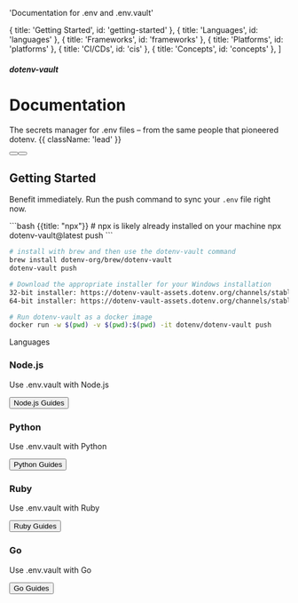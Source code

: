 


  'Documentation for .env and .env.vault'

  { title: 'Getting Started', id: 'getting-started' },
  { title: 'Languages', id: 'languages' },
  { title: 'Frameworks', id: 'frameworks' },
  { title: 'Platforms', id: 'platforms' },
  { title: 'CI/CDs', id: 'cis' },
  { title: 'Concepts', id: 'concepts' },
]

<HeroPattern />

##### dotenv-vault
# Documentation

The secrets manager for .env files – from the same people that pioneered dotenv. {{ className: 'lead' }}

<div className="not-prose mb-16 mt-6 flex gap-3">
  <Button href="/docs/quickstart" arrow="right" children="Quickstart" />
  <Button href="https://www.youtube.com/watch?v=z-lBjxfhWeY" variant="outline" children="Watch 1 minute video" />
</div>

## Getting Started

Benefit immediately. Run the push command to sync your `.env` file right now.

<CodeGroup>
```bash {{title: "npx"}}
# npx is likely already installed on your machine
npx dotenv-vault@latest push
```

```bash {{title: "Homebrew"}}
# install with brew and then use the dotenv-vault command
brew install dotenv-org/brew/dotenv-vault
dotenv-vault push
```

```bash {{title: "Windows"}}
# Download the appropriate installer for your Windows installation
32-bit installer: https://dotenv-vault-assets.dotenv.org/channels/stable/dotenv-vault-x86.exe
64-bit installer: https://dotenv-vault-assets.dotenv.org/channels/stable/dotenv-vault-x64.exe
```

```bash {{title: "Docker"}}
# Run dotenv-vault as a docker image
docker run -w $(pwd) -v $(pwd):$(pwd) -it dotenv/dotenv-vault push
```
</CodeGroup>

<div className="my-16 xl:max-w-none">
  <Heading level={2} id="languages">
    Languages
  </Heading>
  <div className="not-prose mt-4 grid grid-cols-1 gap-x-6 gap-y-10 border-t border-zinc-900/5 pt-10 dark:border-white/5 sm:grid-cols-2 xl:max-w-none xl:grid-cols-3">
    <div key="nodejs" className="flex flex-row-reverse gap-6">
      <div className="flex-auto">
        <h3 className="text-sm font-semibold text-zinc-900 dark:text-white">
          Node.js
        </h3>
        <p className="mt-1 text-sm text-zinc-600 dark:text-zinc-400">Use .env.vault with Node.js</p>
        <p className="mt-1"><Button href="/docs/languages/nodejs" variant="text" arrow="right">Node.js Guides</Button></p>
      </div>
      <NodeIcon className="h-9 w-9 text-[#339933]"/>
    </div>
    <div key="python" className="flex flex-row-reverse gap-6">
      <div className="flex-auto">
        <h3 className="text-sm font-semibold text-zinc-900 dark:text-white">
          Python
        </h3>
        <p className="mt-1 text-sm text-zinc-600 dark:text-zinc-400">Use .env.vault with Python</p>
        <p className="mt-1"><Button href="/docs/languages/python" variant="text" arrow="right">Python Guides</Button></p>
      </div>
      <PythonIcon className="h-9 w-9 text-[#3776AB]"/>
    </div>
    <div key="ruby" className="flex flex-row-reverse gap-6">
      <div className="flex-auto">
        <h3 className="text-sm font-semibold text-zinc-900 dark:text-white">
          Ruby
        </h3>
        <p className="mt-1 text-sm text-zinc-600 dark:text-zinc-400">Use .env.vault with Ruby</p>
        <p className="mt-1"><Button href="/docs/languages/ruby" variant="text" arrow="right">Ruby Guides</Button></p>
      </div>
      <RubyIcon className="h-9 w-9 text-[#CC342D]"/>
    </div>
    <div key="go" className="flex flex-row-reverse gap-6">
      <div className="flex-auto">
        <h3 className="text-sm font-semibold text-zinc-900 dark:text-white">
          Go
        </h3>
        <p className="mt-1 text-sm text-zinc-600 dark:text-zinc-400">Use .env.vault with Go</p>
        <p className="mt-1"><Button href="/docs/languages/go" variant="text" arrow="right">Go Guides</Button></p>
      </div>
      <GoIcon className="h-10 w-10 text-[#00ADD8]"/>
    </div>
  </div>
</div>

<Frameworks/>
<Platforms/>
<Cis/>
<Concepts/>
